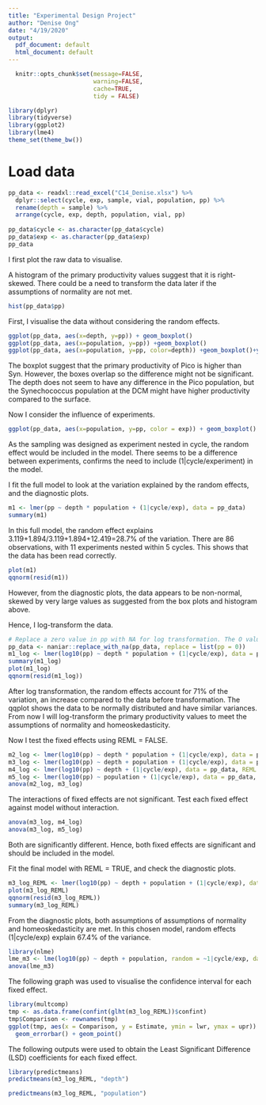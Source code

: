 ```yaml
---
title: "Experimental Design Project"
author: "Denise Ong"
date: "4/19/2020"
output:
  pdf_document: default
  html_document: default
---
```


```r
  knitr::opts_chunk$set(message=FALSE,
                        warning=FALSE,
                        cache=TRUE,
                        tidy = FALSE)
```

```r
library(dplyr)
library(tidyverse)
library(ggplot2)
library(lme4)
theme_set(theme_bw())
```

# Load data
```r
pp_data <- readxl::read_excel("C14_Denise.xlsx") %>%
  dplyr::select(cycle, exp, sample, vial, population, pp) %>%
  rename(depth = sample) %>%
  arrange(cycle, exp, depth, population, vial, pp) 
  
pp_data$cycle <- as.character(pp_data$cycle)
pp_data$exp <- as.character(pp_data$exp)
pp_data
```

I first plot the raw data to visualise.

A histogram of the primary productivity values suggest that it is right-skewed. There could be a need to transform the data later if the assumptions of normality are not met.
```r
hist(pp_data$pp)
```

First, I visualise the data without considering the random effects.
```r
ggplot(pp_data, aes(x=depth, y=pp)) + geom_boxplot()
ggplot(pp_data, aes(x=population, y=pp)) +geom_boxplot()
ggplot(pp_data, aes(x=population, y=pp, color=depth)) +geom_boxplot()+ylab("Primary productivity (fgC/h/cell)")+xlab("Plankton group")
```
The boxplot suggest that the primary productivity of Pico is higher than Syn. However, the boxes overlap so the difference might not be significant. The depth does not seem to have any difference in the Pico population, but the Synechococcus population at the DCM might have higher productivity compared to the surface.

Now I consider the influence of experiments.
```r
ggplot(pp_data, aes(x=population, y=pp, color = exp)) + geom_boxplot() +facet_wrap(~depth)+ylab("Primary productivity (fgC/h/cell)")+xlab("Plankton group")
```
As the sampling was designed as experiment nested in cycle, the random effect would be included in the model. There seems to be a difference between experiments, confirms the need to include (1|cycle/experiment) in the model. 

I fit the full model to look at the variation explained by the random effects, and the diagnostic plots.
```r
m1 <- lmer(pp ~ depth * population + (1|cycle/exp), data = pp_data)
summary(m1)
```
In this full model, the random effect explains 3.119+1.894/3.119+1.894+12.419=28.7% of the variation. There are 86 observations, with 11 experiments nested within 5 cycles. This shows that the data has been read correctly.

```r
plot(m1)
qqnorm(resid(m1))
```
However, from the diagnostic plots, the data appears to be non-normal, skewed by very large values as suggested from the box plots and histogram above.

Hence, I log-transform the data.
```r
# Replace a zero value in pp with NA for log transformation. The O value is not a true measurement, but missing replicate that became a data point when I merged with another table during my calculations for pp. So, it is actually an NA!
pp_data <- naniar::replace_with_na(pp_data, replace = list(pp = 0))
m1_log <- lmer(log10(pp) ~ depth * population + (1|cycle/exp), data = pp_data)
summary(m1_log)
plot(m1_log)
qqnorm(resid(m1_log))
```

After log transformation, the random effects account for 71% of the variation, an increase compared to the data before transformation. The qqplot shows the data to be normally distributed and have similar variances. From now I will log-transform the primary productivity values to meet the assumptions of normality and homeoskedasticity.

Now I test the fixed effects using REML = FALSE.
```r
m2_log <- lmer(log10(pp) ~ depth * population + (1|cycle/exp), data = pp_data, REML = FALSE)
m3_log <- lmer(log10(pp) ~ depth + population + (1|cycle/exp), data = pp_data, REML = FALSE)
m4_log <- lmer(log10(pp) ~ depth + (1|cycle/exp), data = pp_data, REML = FALSE)
m5_log <- lmer(log10(pp) ~ population + (1|cycle/exp), data = pp_data, REML = FALSE)
anova(m2_log, m3_log)
```
The interactions of fixed effects are not significant. Test each fixed effect against model without interaction.
```r
anova(m3_log, m4_log)
anova(m3_log, m5_log)
```
Both are significantly different. Hence, both fixed effects are significant and should be included in the model.

Fit the final model with REML = TRUE, and check the diagnostic plots. 
```r
m3_log_REML <- lmer(log10(pp) ~ depth + population + (1|cycle/exp), data = pp_data, REML = TRUE)
plot(m3_log_REML)
qqnorm(resid(m3_log_REML))
summary(m3_log_REML)
```
From the diagnostic plots, both assumptions of assumptions of normality and homeoskedasticity are met.
In this chosen model, random effects (1|cycle/exp) explain 67.4% of the variance.

```r
library(nlme)
lme_m3 <- lme(log10(pp) ~ depth + population, random = ~1|cycle/exp, data = pp_data, na.action=na.exclude)
anova(lme_m3)
```

The following graph was used to visualise the confidence interval for each fixed effect.
```r
library(multcomp)
tmp <- as.data.frame(confint(glht(m3_log_REML))$confint)
tmp$Comparison <- rownames(tmp)
ggplot(tmp, aes(x = Comparison, y = Estimate, ymin = lwr, ymax = upr)) +
  geom_errorbar() + geom_point()
```

The following outputs were used to obtain the Least Significant Difference (LSD) coefficients for each fixed effect.
```r
library(predictmeans)
predictmeans(m3_log_REML, "depth")
```

```r
predictmeans(m3_log_REML, "population")
```


